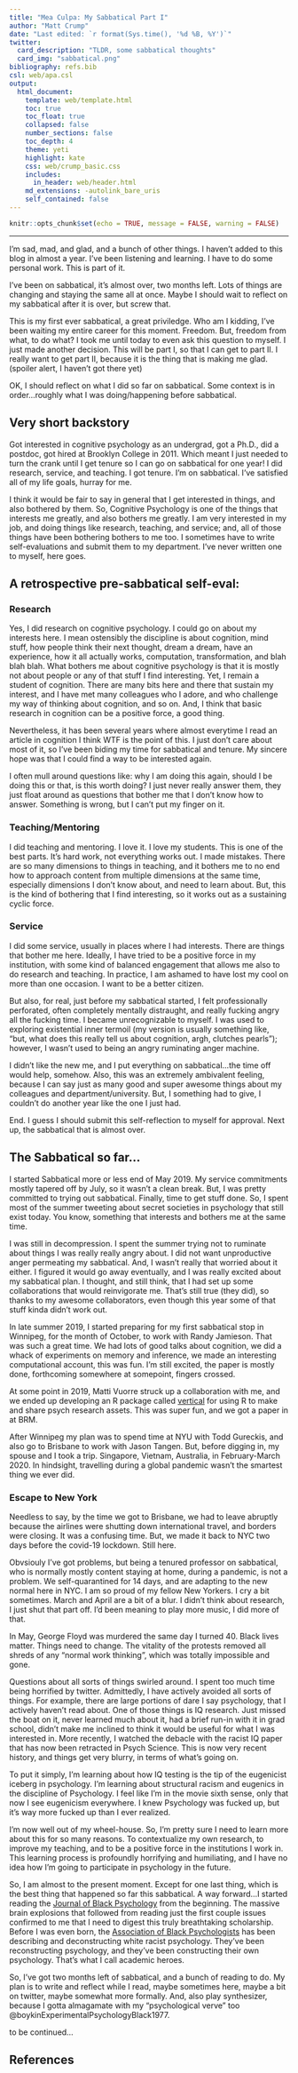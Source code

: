 ```yaml
---
title: "Mea Culpa: My Sabbatical Part I"
author: "Matt Crump"
date: "Last edited: `r format(Sys.time(), '%d %B, %Y')`"
twitter:
  card_description: "TLDR, some sabbatical thoughts"
  card_img: "sabbatical.png"
bibliography: refs.bib
csl: web/apa.csl
output: 
  html_document:
    template: web/template.html
    toc: true
    toc_float: true
    collapsed: false
    number_sections: false
    toc_depth: 4
    theme: yeti
    highlight: kate
    css: web/crump_basic.css
    includes:
      in_header: web/header.html
    md_extensions: -autolink_bare_uris
    self_contained: false
---
```


```r
knitr::opts_chunk$set(echo = TRUE, message = FALSE, warning = FALSE)
```

---

I'm sad, mad, and glad, and a bunch of other things. I haven't added to this blog in almost a year. I've been listening and learning. I have to do some personal work. This is part of it.

I've been on sabbatical, it's almost over, two months left. Lots of things are changing and staying the same all at once. Maybe I should wait to reflect on my sabbatical after it is over, but screw that.

This is my first ever sabbatical, a great priviledge. Who am I kidding, I've been waiting my entire career for this moment. Freedom. But, freedom from what, to do what? I took me until today to even ask this question to myself. I just made another decision. This will be part I, so that I can get to part II. I really want to get part II, because it is the thing that is making me glad. (spoiler alert, I haven't got there yet)

OK, I should reflect on what I did so far on sabbatical. Some context is in order...roughly what I was doing/happening before sabbatical. 

## Very short backstory

Got interested in cognitive psychology as an undergrad, got a Ph.D., did a postdoc, got hired at Brooklyn College in 2011. Which meant I just needed to turn the crank until I get tenure so I can go on sabbatical for one year! I did research, service, and teaching. I got tenure. I'm on sabbatical. I've satisfied all of my life goals, hurray for me.

I think it would be fair to say in general that I get interested in things, and also bothered by them. So, Cognitive Psychology is one of the things that interests me greatly, and also bothers me greatly. I am very interested in my job, and doing things like research, teaching, and service; and, all of those things have been bothering bothers to me too. I sometimes have to write self-evaluations and submit them to my department. I've never written one to myself, here goes.

## A retrospective pre-sabbatical self-eval:

### Research

Yes, I did research on cognitive psychology. I could go on about my interests here. I mean ostensibly the discipline is about cognition, mind stuff, how people think their next thought, dream a dream, have an experience, how it all actually works, computation, transformation, and blah blah blah. What bothers me about cognitive psychology is that it is mostly not about people or any of that stuff I find interesting. Yet, I remain a student of cognition. There are many bits here and there that sustain my interest, and I have met many colleagues who I adore, and who challenge my way of thinking about cognition, and so on. And, I think that basic research in cognition can be a positive force, a good thing.

Nevertheless, it has been several years where almost everytime I read an article in cognition I think WTF is the point of this. I just don't care about most of it, so I've been biding my time for sabbatical and tenure. My sincere hope was that I could find a way to be interested again. 

I often mull around questions like: why I am doing this again, should I be doing this or that, is this worth doing? I just never really answer them, they just float around as questions that bother me that I don't know how to answer. Something is wrong, but I can't put my finger on it.

### Teaching/Mentoring

I did teaching and mentoring. I love it. I love my students. This is one of the best parts. It's hard work, not everything works out. I made mistakes. There are so many dimensions to things in teaching, and it bothers me to no end how to approach content from multiple dimensions at the same time, especially dimensions I don't know about, and need to learn about. But, this is the kind of bothering that I find interesting, so it works out as a sustaining cyclic force. 

### Service

I did some service, usually in places where I had interests. There are things that bother me here. Ideally, I have tried to be a positive force in my institution, with some kind of balanced engagement that allows me also to do research and teaching. In practice, I am ashamed to have lost my cool on more than one occasion. I want to be a better citizen. 

But also, for real, just before my sabbatical started, I felt professionally perforated, often completely mentally distraught, and really fucking angry all the fucking time. I became unrecognizable to myself. I was used to exploring existential inner termoil (my version is usually something like, "but, what does this really tell us about cognition, argh, clutches pearls"); however, I wasn't used to being an angry ruminating anger machine. 

I didn't like the new me, and I put everything on sabbatical...the time off would help, somehow. Also, this was an extremely ambivalent feeling, because I can say just as many good and super awesome things about my colleagues and department/university. But, I something had to give, I couldn't do another year like the one I just had.

End. I guess I should submit this self-reflection to myself for approval. Next up, the sabbatical that is almost over.

## The Sabbatical so far...

I started Sabbatical more or less end of May 2019. My service commitments mostly tapered off by July, so it wasn't a clean break. But, I was pretty committed to trying out sabbatical. Finally, time to get stuff done. So, I spent most of the summer tweeting about secret societies in psychology that still exist today. You know, something that interests and bothers me at the same time. 

I was still in decompression. I spent the summer trying not to ruminate about things I was really really angry about. I did not want unproductive anger permeating my sabbatical. And, I wasn't really that worried about it either. I figured it would go away eventually, and I was really excited about my sabbatical plan. I thought, and still think, that I had set up some collaborations that would reinvigorate me. That's still true (they did), so thanks to my awesome collaborators, even though this year some of that stuff kinda didn't work out.

In late summer 2019, I started preparing for my first sabbatical stop in Winnipeg, for the month of October, to work with Randy Jamieson. That was such a great time. We had lots of good talks about cognition, we did a whack of experiments on memory and inference, we made an interesting computational account, this was fun. I'm still excited, the paper is mostly done, forthcoming somewhere at somepoint, fingers crossed.

At some point in 2019, Matti Vuorre struck up a collaboration with me, and we ended up developing an R package called [vertical](https://crumplab.github.io/vertical/) for using R to make and share psych research assets. This was super fun, and we got a paper in at BRM. 

After Winnipeg my plan was to spend time at NYU with Todd Gureckis, and also go to Brisbane to work with Jason Tangen. But, before digging in, my spouse and I took a trip. Singapore, Vietnam, Australia, in February-March 2020. In hindsight, travelling during a global pandemic wasn't the smartest thing we ever did.

### Escape to New York

Needless to say, by the time we got to Brisbane, we had to leave abruptly because the airlines were shutting down international travel, and borders were closing. It was a confusing time. But, we made it back to NYC two days before the covid-19 lockdown. Still here.

Obvsiouly I've got problems, but being a tenured professor on sabbatical, who is normally mostly content staying at home, during a pandemic, is not a problem. We self-quarantined for 14 days, and are adapting to the new normal here in NYC. I am so proud of my fellow New Yorkers. I cry a bit sometimes. March and April are a bit of a blur. I didn't think about research, I just shut that part off. I'd been meaning to play more music, I did more of that. 

In May, George Floyd was murdered the same day I turned 40. Black lives matter. Things need to change. The vitality of the protests removed all shreds of any "normal work thinking", which was totally impossible and gone.

Questions about all sorts of things swirled around. I spent too much time being horrified by twitter. Admittedly, I have actively avoided all sorts of things. For example, there are large portions of dare I say psychology, that I actively haven't read about. One of those things is IQ research. Just missed the boat on it, never learned much about it, had a brief run-in with it in grad school, didn't make me inclined to think it would be useful for what I was interested in. More recently, I watched the debacle with the racist IQ paper that has now been retracted in Psych Science. This is now very recent history, and things get very blurry, in terms of what's going on.

To put it simply, I'm learning about how IQ testing is the tip of the eugenicist iceberg in psychology. I'm learning about structural racism and eugenics in the discipline of Psychology. I feel like I'm in the movie sixth sense, only that now I see eugenicism everywhere. I knew Psychology was fucked up, but it's way more fucked up than I ever realized. 

I'm now well out of my wheel-house. So, I'm pretty sure I need to learn more about this for so many reasons. To contextualize my own research, to improve my teaching, and to be a positive force in the institutions I work in. This learning process is profoundly horrifying and humiliating, and I have no idea how I'm going to participate in psychology in the future. 

So, I am almost to the present moment. Except for one last thing, which is the best thing that happened so far this sabbatical. A way forward...I started reading the [Journal of Black Psychology](https://journals.sagepub.com/home/jbp) from the beginning. The massive brain explosions that followed from reading just the first couple issues confirmed to me that I need to digest this truly breathtaking scholarship. Before I was even born, the [Association of Black Psychologists](https://www.abpsi.org) has been describing and deconstructing white racist psychology. They've been reconstructing psychology, and they've been constructing their own psychology. That's what I call academic heroes.

So, I've got two months left of sabbatical, and a bunch of reading to do. My plan is to write and reflect while I read, maybe sometimes here, maybe a bit on twitter, maybe somewhat more formally. And, also play synthesizer, because I gotta almagamate with my "psychological verve" too @boykinExperimentalPsychologyBlack1977. 

to be continued...

## References


